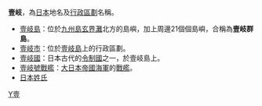 '''壹岐'''，為[[日本|日本]]地名及[[行政區劃|行政區劃]]名稱。

* [[壹岐島|壹岐島]]：位於[[九州島|九州島]][[玄界灘|玄界灘]]北方的島嶼，加上周邊21個個島嶼，合稱為'''壹岐群島'''。
* [[壹岐市|壹岐市]]：位於[[壹岐島|壹岐島]]上的行政區劃。
* [[壹岐國|壹岐國]]：日本古代的[[令制國|令制國]]之一，於壹岐島上。
* [[壹岐號戰艦|壹岐號戰艦]]：[[大日本帝國海軍|大日本帝國海軍]]的[[戰艦|戰艦]]。
* [[日本姓氏|日本姓氏]]

{{消歧义|Y|Cat=二字地名消歧义}}

{{DEFAULTSORT: Iki}}

[[Category:二字日本地名消歧義|Y壹]]